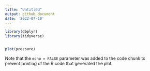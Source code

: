 ```yaml
---
title: "Untitled"
output: github_document
date: '2022-07-10'
---
```


```r
library(dbplyr)
library(tidyverse)
```


```r

```


```r
plot(pressure)
```

Note that the `echo = FALSE` parameter was added to the code chunk to prevent printing of the R code that generated the plot.
